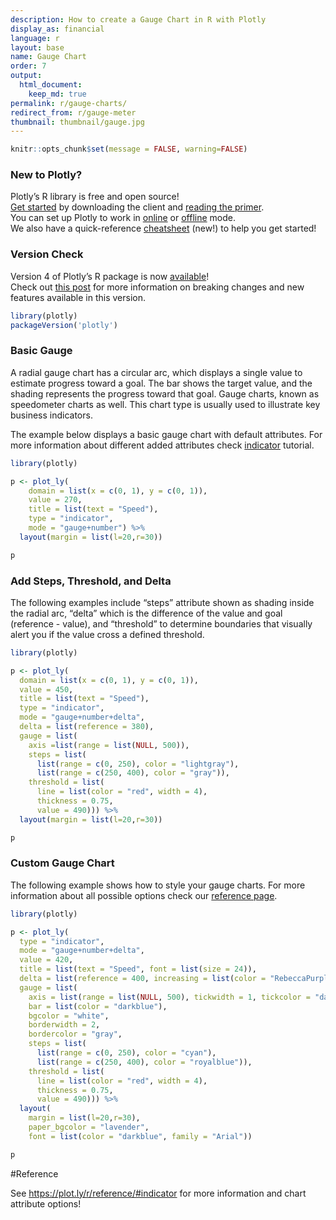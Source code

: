 ```yaml
---
description: How to create a Gauge Chart in R with Plotly
display_as: financial
language: r
layout: base
name: Gauge Chart
order: 7
output:
  html_document:
    keep_md: true
permalink: r/gauge-charts/
redirect_from: r/gauge-meter
thumbnail: thumbnail/gauge.jpg
---
```


```r
knitr::opts_chunk$set(message = FALSE, warning=FALSE)
```

### New to Plotly?

Plotly's R library is free and open source!<br>
[Get started](https://plot.ly/r/getting-started/) by downloading the client and [reading the primer](https://plot.ly/r/getting-started/).<br>
You can set up Plotly to work in [online](https://plot.ly/r/getting-started/#hosting-graphs-in-your-online-plotly-account) or [offline](https://plot.ly/r/offline/) mode.<br>
We also have a quick-reference [cheatsheet](https://images.plot.ly/plotly-documentation/images/r_cheat_sheet.pdf) (new!) to help you get started!

### Version Check

Version 4 of Plotly's R package is now [available](https://plot.ly/r/getting-started/#installation)!<br>
Check out [this post](http://moderndata.plot.ly/upgrading-to-plotly-4-0-and-above/) for more information on breaking changes and new features available in this version.
```r
library(plotly)
packageVersion('plotly')
```

### Basic Gauge

  A radial gauge chart has a circular arc, which displays a single value to estimate progress toward a goal.
  The bar shows the target value, and the shading represents the progress toward that goal. Gauge charts, known as
  speedometer charts as well. This chart type is usually used to illustrate key business indicators.

  The example below displays a basic gauge chart with default attributes. For more information about different added attributes check [indicator](https://plot.ly/r/indicator/) tutorial.

```r
library(plotly)

p <- plot_ly(
    domain = list(x = c(0, 1), y = c(0, 1)),
    value = 270,
    title = list(text = "Speed"),
    type = "indicator",
    mode = "gauge+number") %>%
  layout(margin = list(l=20,r=30))

p
```
### Add Steps, Threshold, and Delta

The following examples include "steps" attribute shown as shading inside the radial arc, "delta" which is the
  difference of the value and goal (reference - value), and "threshold" to determine boundaries that visually alert you if the value cross a defined threshold.

```r
library(plotly)

p <- plot_ly(
  domain = list(x = c(0, 1), y = c(0, 1)),
  value = 450,
  title = list(text = "Speed"),
  type = "indicator",
  mode = "gauge+number+delta",
  delta = list(reference = 380),
  gauge = list(
    axis =list(range = list(NULL, 500)),
    steps = list(
      list(range = c(0, 250), color = "lightgray"),
      list(range = c(250, 400), color = "gray")),
    threshold = list(
      line = list(color = "red", width = 4),
      thickness = 0.75,
      value = 490))) %>%
  layout(margin = list(l=20,r=30))

p
```

### Custom Gauge Chart
The following example shows how to style your gauge charts. For more information about all possible options check our [reference page](https://plot.ly/r/reference/#indicator).

```r
library(plotly)

p <- plot_ly(
  type = "indicator",
  mode = "gauge+number+delta",
  value = 420,
  title = list(text = "Speed", font = list(size = 24)),
  delta = list(reference = 400, increasing = list(color = "RebeccaPurple")),
  gauge = list(
    axis = list(range = list(NULL, 500), tickwidth = 1, tickcolor = "darkblue"),
    bar = list(color = "darkblue"),
    bgcolor = "white",
    borderwidth = 2,
    bordercolor = "gray",
    steps = list(
      list(range = c(0, 250), color = "cyan"),
      list(range = c(250, 400), color = "royalblue")),
    threshold = list(
      line = list(color = "red", width = 4),
      thickness = 0.75,
      value = 490))) %>%
  layout(
    margin = list(l=20,r=30),
    paper_bgcolor = "lavender",
    font = list(color = "darkblue", family = "Arial"))

p
```

#Reference

See [https://plot.ly/r/reference/#indicator](https://plot.ly/r/reference/#indicator) for more information and chart attribute options!